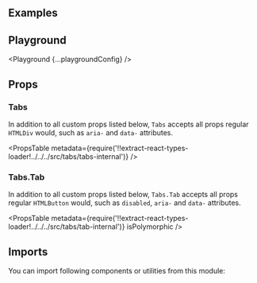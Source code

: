 


<Layout title="Tabs" description="🚧 This page is under construction">

## Examples

<Example title="Basic usage" path="tabs/basic-usage">
  <BasicUsage />
</Example>

<Example title="Disabled" path="tabs/disabled">
  <Disabled />
</Example>

<Example title="With Icons" path="tabs/with-icons">
  <WithIcons />
</Example>

<Example title="As Links" path="tabs/as-links">
  <AsLinks />
</Example>

<Example title="No tab content" path="tabs/no-tab-content">
  <NoTabContent />
</Example>

<Example title="Auto activate" path="tabs/auto-activate">
  <AutoActivate />
</Example>

<Example title="Inverted" path="tabs/inverted" darkPreview>
  <Inverted />
</Example>

## Playground

<Playground {...playgroundConfig} />

## Props

### Tabs

In addition to all custom props listed below, `Tabs` accepts all props regular `HTMLDiv` would, such as `aria-` and `data-` attributes.

<PropsTable
  metadata={require('!!extract-react-types-loader!../../../src/tabs/tabs-internal')}
/>

### Tabs.Tab

In addition to all custom props listed below, `Tabs.Tab` accepts all props regular `HTMLButton` would, such as `disabled`, `aria-` and `data-` attributes.

<PropsTable
  metadata={require('!!extract-react-types-loader!../../../src/tabs/tab-internal')}
  isPolymorphic
/>

## Imports

You can import following components or utilities from this module:

<Imports module={TabsExports} path="@datacamp/waffles/tabs" />

</Layout>
